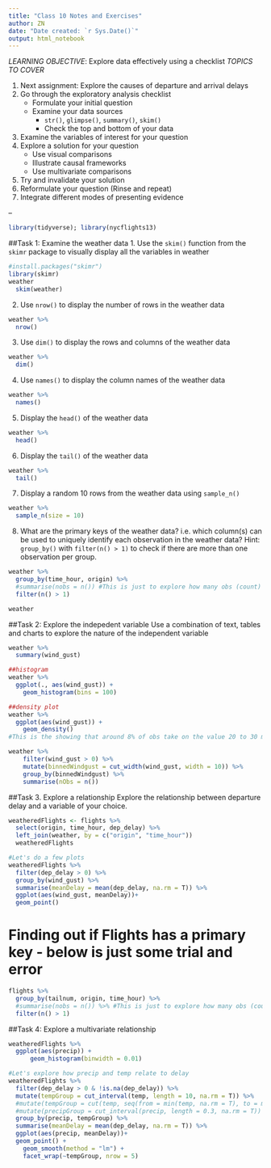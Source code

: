 ```yaml
---
title: "Class 10 Notes and Exercises"
author: ZN
date: "Date created: `r Sys.Date()`"
output: html_notebook
---
```


*LEARNING OBJECTIVE*: Explore data effectively using a checklist
*TOPICS TO COVER*

1. Next assignment: Explore the causes of departure and arrival delays
2. Go through the exploratory analysis checklist
   + Formulate your initial question
   + Examine your data sources
       + `str()`, `glimpse()`, `summary()`, `skim()`
       + Check the top and bottom of your data
3. Examine the variables of interest for your question
4. Explore a solution for your question
   + Use visual comparisons
   + Illustrate causal frameworks
   + Use multivariate comparisons
5. Try and invalidate your solution
6. Reformulate your question (Rinse and repeat)
7. Integrate different modes of presenting evidence

--
```r
library(tidyverse); library(nycflights13)
```


##Task 1: Examine the weather data
1. Use the `skim()` function from the `skimr` package to visually display all the variables in weather
```r
#install.packages("skimr")
library(skimr)
weather 
  skim(weather)
```


2. Use `nrow()` to display the number of rows in the weather data
```r
weather %>% 
  nrow()
```

3. Use `dim()` to display the rows and columns of the weather data

```r
weather %>% 
  dim()
```

4. Use `names()` to display the column names of the weather data
```r
weather %>% 
  names()
```


5. Display the `head()` of the weather data
```r
weather %>% 
  head()
```


6. Display the `tail()` of the weather data
```r
weather %>% 
  tail()
```


7. Display a random 10 rows from the weather data using `sample_n()`
```r
weather %>% 
  sample_n(size = 10)
```

8. What are the primary keys of the weather data? i.e. which column(s) can be used to uniquely identify each observation in the weather data? Hint: `group_by()` with `filter(n() > 1)` to check if there are more than one observation per group.
```r
weather %>% 
  group_by(time_hour, origin) %>% 
  #summarise(nobs = n()) #This is just to explore how many obs (count) per group
  filter(n() > 1)
```

```r
weather
```

##Task 2: Explore the indepedent variable
Use a combination of text, tables and charts to explore the nature of the independent variable
```r
weather %>% 
  summary(wind_gust)
```
```r
##histogram
weather %>% 
  ggplot(., aes(wind_gust)) +
    geom_histogram(bins = 100)
```

```r
##density plot
weather %>% 
  ggplot(aes(wind_gust)) +
    geom_density()
#This is the showing that around 8% of obs take on the value 20 to 30 mph wind gust
```


```r
weather %>% 
    filter(wind_gust > 0) %>% 
    mutate(binnedWindgust = cut_width(wind_gust, width = 10)) %>% 
    group_by(binnedWindgust) %>% 
    summarise(nObs = n())
```

##Task 3. Explore a relationship
Explore the relationship between departure delay and a variable of your choice.


```r
weatheredFlights <- flights %>% 
  select(origin, time_hour, dep_delay) %>% 
  left_join(weather, by = c("origin", "time_hour")) 
  weatheredFlights
```



```r
#Let's do a few plots
weatheredFlights %>% 
  filter(dep_delay > 0) %>% 
  group_by(wind_gust) %>% 
  summarise(meanDelay = mean(dep_delay, na.rm = T)) %>% 
  ggplot(aes(wind_gust, meanDelay))+
  geom_point()
```



# Finding out if Flights has a primary key - below is just some trial and error
```r
flights %>% 
  group_by(tailnum, origin, time_hour) %>% 
  #summarise(nobs = n()) %>% #This is just to explore how many obs (count) per group
  filter(n() > 1)
```

##Task 4: Explore a multivariate relationship 

```r
weatheredFlights %>% 
  ggplot(aes(precip)) +
      geom_histogram(binwidth = 0.01)
```


```r
#Let's explore how precip and temp relate to delay
weatheredFlights %>% 
  filter(dep_delay > 0 & !is.na(dep_delay)) %>% 
  mutate(tempGroup = cut_interval(temp, length = 10, na.rm = T)) %>%
  #mutate(tempGroup = cut(temp, seq(from = min(temp, na.rm = T), to = max(temp, na.rm = T), 10))) %>% # A more roundabout alternative code
  #mutate(precipGroup = cut_interval(precip, length = 0.3, na.rm = T)) %>%   
  group_by(precip, tempGroup) %>% 
  summarise(meanDelay = mean(dep_delay, na.rm = T)) %>% 
  ggplot(aes(precip, meanDelay))+
  geom_point() +
    geom_smooth(method = "lm") +
    facet_wrap(~tempGroup, nrow = 5)
```


